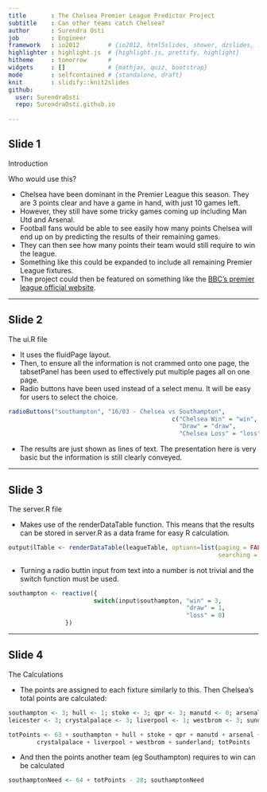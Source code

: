 ```yaml
---
title       : The Chelsea Premier League Predictor Project
subtitle    : Can other teams catch Chelsea?
author      : Surendra Osti
job         : Engineer
framework   : io2012        # {io2012, html5slides, shower, dzslides, ...}
highlighter : highlight.js  # {highlight.js, prettify, highlight}
hitheme     : tomorrow      # 
widgets     : []            # {mathjax, quiz, bootstrap}
mode        : selfcontained # {standalone, draft}
knit        : slidify::knit2slides
github:
  user: SurendraOsti
  repo: SurendraOsti.github.io
  
---
```


## Slide 1

Introduction

Who would use this?

* Chelsea have been dominant in the Premier League this season. They are 3 points clear and have a game in hand, with just 10 games left.
* However, they still have some tricky games coming up including Man Utd and Arsenal.
* Football fans would be able to see easily how many points Chelsea will end up on by predicting the results of their remaining games.
* They can then see how many points their team would still require to win the league.
* Something like this could be expanded to include all remaining Premier League fixtures.
* The project could then be featured on something like the <a href="http://www.bbc.com/sport/football/premier-league">BBC's premier league official website</a>.


---

## Slide 2

The ui.R file

* It uses the fluidPage layout.
* Then, to ensure all the information is not crammed onto one page, the tabsetPanel has been used to effectively put multiple pages all on one page.
* Radio buttons have been used instead of a select menu. It will be easy for users to select the choice.
```r
radioButtons("southampton", "16/03 - Chelsea vs Southampton",
                                              c("Chelsea Win" = "win",
                                                "Draw" = "draw",
                                                "Chelsea Loss" = "loss"), inline=TRUE)
```
* The results are just shown as lines of text. The presentation here is very basic but the information is still clearly conveyed.



---

## Slide 3

The server.R file

* Makes use of the renderDataTable function. This means that the results can be stored in server.R as a data frame for easy R calculation.
```r
output$lTable <- renderDataTable(leagueTable, options=list(paging = FALSE, 
                                                           searching = FALSE))
```
* Turning a radio buttin input from text into a number is not trivial and the switch function must be used.
```r
southampton <- reactive({
                        switch(input$southampton, "win" = 3, 
                                                  "draw" = 1, 
                                                  "loss" = 0)
                })
```

---

## Slide 4

The Calculations

* The points are assigned to each fixture similarly to this. Then Chelsea's total points are calculated:
```r
southampton <- 3; hull <- 1; stoke <- 3; qpr <- 3; manutd <- 0; arsenal <- 1; 
leicester <- 3; crystalpalace <- 3; liverpool <- 1; westbrom <- 3; sunderland <- 3
```
```r
totPoints <- 63 + southampton + hull + stoke + qpr + manutd + arsenal + leicester + 
        crystalpalace + liverpool + westbrom + sunderland; totPoints
```
* And then the points another team (eg Southampton) requires to win can be calculated
```r
southamptonNeed <- 64 + totPoints - 28; southamptonNeed
```

